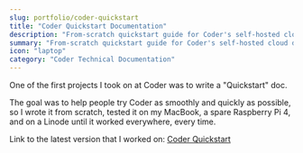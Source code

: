 ```yaml
---
slug: portfolio/coder-quickstart
title: "Coder Quickstart Documentation"
description: "From-scratch quickstart guide for Coder's self-hosted cloud development environment"
summary: "From-scratch quickstart guide for Coder's self-hosted cloud development environment. Tested across multiple platforms (MacBook, Raspberry Pi, Linode) to ensure universal compatibility and smooth onboarding experience."
icon: "laptop"
category: "Coder Technical Documentation"
---
```


One of the first projects I took on at Coder was to write a "Quickstart" doc.

The goal was to help people try Coder as smoothly and quickly as possible, so I wrote it from scratch, tested it on my
MacBook, a spare Raspberry Pi 4, and on a Linode until it worked everywhere, every time.

Link to the latest version that I worked on:
[Coder Quickstart](https://github.com/coder/coder/blob/f9f0ebb472a1e0072e5aadc63fb1d2df96daf73c/docs/tutorials/quickstart.md)
